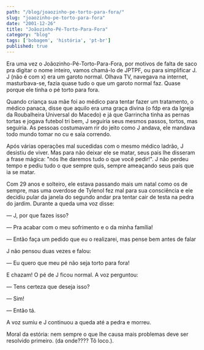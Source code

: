```yaml
---
path: "/blog/joaozinho-pe-torto-para-fora/"
slug: "joaozinho-pe-torto-para-fora"
date: "2001-12-26"
title: "Joãozinho-Pé-Torto-Para-Fora"
category: "blog"
tags: ['bobagem', 'história', 'pt-br']
published: true
---
```


Era uma vez o Joãozinho-Pé-Torto-Para-Fora, por motivos de falta de saco pra digitar o nome inteiro,
vamos chamá-lo de JPTPF, ou para simplificar J. J (não é com x) era um garoto normal. Olhava TV, 
navegava na internet, masturbava-se, fazia quase tudo o que um garoto normal faz. Quase porque ele
tinha o pé torto para fora.

Quando criança sua mãe foi ao médico para tentar fazer um tratamento, o médico panaca, disse que 
aquilo era uma graça divina (o fdp era da Igreja da Roubalheira Universal do Macedo) e já que 
Garrincha tinha as pernas tortas e jogava futebol tri bem, J seguiria seus mesmos passos, tortos,
mas seguiria. As pessoas costumavam rir do jeito como J andava, ele mandava todo mundo tomar no 
cu e saía correndo.

Após várias operações mal sucedidas com o mesmo médico ladrão, J desistiu de viver. Mas para não 
deixar ele se matar, seus pais lhe disseram a frase mágica: "nós lhe daremos tudo o que você 
pedir!". J não perdeu tempo e pediu tudo o que sempre quis, sempre ameaçando seus pais que ia se 
matar.

Com 29 anos e solteiro, ele estava passando mais um natal como os de sempre, mas uma overdose de 
Tylenol fez mal para sua consciência e ele decidiu pular da janela do segundo andar pra tentar cair 
de testa na pedra do jardim. Durante a queda uma voz disse:

— J, por que fazes isso?

— Pra acabar com o meu sofrimento e o da minha família!

— Então faça um pedido que eu o realizarei, mas pense bem antes de falar

J não pensou duas vezes e falou:

— Eu quero que meu pé não seja torto para fora!

E chazam! O pé de J ficou normal. A voz perguntou:

— Tens certeza que deseja isso?

— Sim!

— Então tá.

A voz sumiu e J continuou a queda até a pedra e morreu.

Moral da estória: nem sempre o que lhe causa mais problemas deve ser resolvido primeiro. 
(da onde???? Tô loco.).
